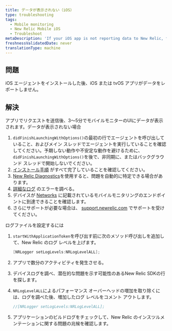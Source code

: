 ```yaml
---
title: データが表示されない（iOS）
type: troubleshooting
tags:
  - Mobile monitoring
  - New Relic Mobile iOS
  - Troubleshoot
metaDescription: 'If your iOS app is not reporting data to New Relic, follow these steps to troubleshoot.'
freshnessValidatedDate: never
translationType: machine
---
```


## 問題

iOS エージェントをインストールした後、iOS または tvOS アプリがデータをレポートしません。

## 解決

アプリでリクエストを送信後、3～5分でモバイルモニターのUIにデータが表示されます。データが表示されない場合

1. `didFinishLaunchingWithOptions()`の最初の行でエージェントを呼び出していること、およびメイン スレッドでエージェントを実行していることを確認してください。予期しない動作や不安定な動作を避けるために、 `didFinishLaunchingWithOptions()`を後で、非同期に、またはバックグラウンド スレッドで開始しないでください。
2. [インストール手順](/docs/mobile-monitoring/mobile-monitoring-installation/getting-started/ios-installation-configuration#installation) がすべて完了していることを確認してください。
3. [New Relic Diagnostics](/docs/agents/manage-apm-agents/troubleshooting/new-relic-diagnostics)を使用すると、問題を自動的に特定できる場合があります。
4. [詳細なログ](#logs) のエラーを調べる。
5. デバイスが [Networks](/docs/using-new-relic/cross-product-functions/install-configure/networks) に記載されているモバイルモニタリングのエンドポイントに到達できることを確認します。
6. さらにサポートが必要な場合は、 [support.newrelic.com](https://support.newrelic.com) でサポートを受けてください。

ログファイルを設定するには

1. `startWithApplicationToken`を呼び出す前に次のメソッド呼び出しを追加して、New Relic のログ レベルを上げます。

   ```objectivec
   [NRLogger setLogLevels:NRLogLevelALL];
   ```

2. アプリで数分のアクティビティを発生させる。

3. デバイスログを調べ、潜在的な問題を示す可能性のあるNew Relic SDKの行を探します。

4. `NRLogLevelALL`によるパフォーマンス オーバーヘッドの増加を取り除くには、ログを調べた後、増加したログ レベルをコメント アウトします。

   ```objectivec
   //[NRLogger setLogLevels:NRLogLevelALL];
   ```

5. アプリケーションのビルドログをチェックして、New Relic のインスツルメンテーションに関する問題の兆候を確認します。
